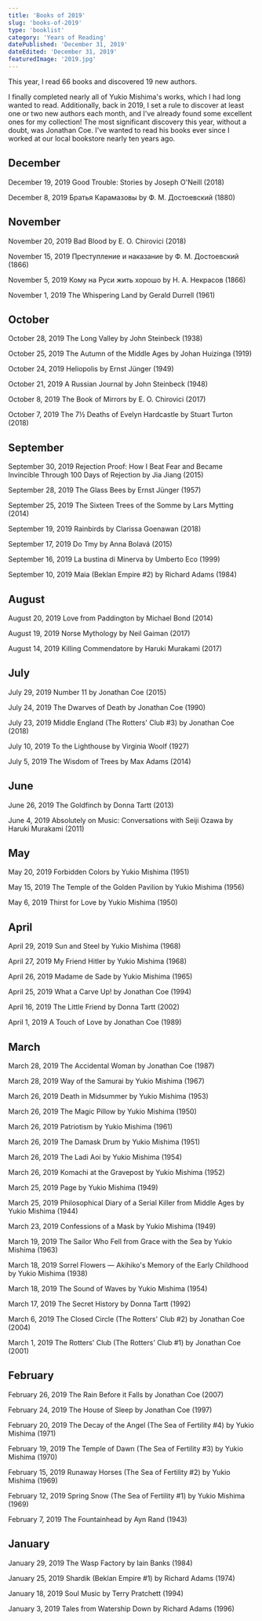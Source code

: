 ```yaml
---
title: 'Books of 2019'
slug: 'books-of-2019'
type: 'booklist'
category: 'Years of Reading'
datePublished: 'December 31, 2019'
dateEdited: 'December 31, 2019'
featuredImage: '2019.jpg'
---
```


This year, I read 66 books and discovered 19 new authors.

I finally completed nearly all of Yukio Mishima's works, which I had long wanted
to read. Additionally, back in 2019, I set a rule to discover at least one or
two new authors each month, and I've already found some excellent ones for my
collection! The most significant discovery this year, without a doubt, was
Jonathan Coe. I've wanted to read his books ever since I worked at our local
bookstore nearly ten years ago.

## December

December 19, 2019 Good Trouble: Stories by Joseph O'Neill (2018)

December 8, 2019 Братья Карамазовы by Ф. М. Достоевский (1880)

## November

November 20, 2019 Bad Blood by E. O. Chirovici (2018)

November 15, 2019 Преступление и наказание by Ф. М. Достоевский (1866)

November 5, 2019 Кому на Руси жить хорошо by Н. А. Некрасов (1866)

November 1, 2019 The Whispering Land by Gerald Durrell (1961)

## October

October 28, 2019 The Long Valley by John Steinbeck (1938)

October 25, 2019 The Autumn of the Middle Ages by Johan Huizinga (1919)

October 24, 2019 Heliopolis by Ernst Jünger (1949)

October 21, 2019 A Russian Journal by John Steinbeck (1948)

October 8, 2019 The Book of Mirrors by E. O. Chirovici (2017)

October 7, 2019 The 7½ Deaths of Evelyn Hardcastle by Stuart Turton (2018)

## September

September 30, 2019 Rejection Proof: How I Beat Fear and Became Invincible
Through 100 Days of Rejection by Jia Jiang (2015)

September 28, 2019 The Glass Bees by Ernst Jünger (1957)

September 25, 2019 The Sixteen Trees of the Somme by Lars Mytting (2014)

September 19, 2019 Rainbirds by Clarissa Goenawan (2018)

September 17, 2019 Do Tmy by Anna Bolavá (2015)

September 16, 2019 La bustina di Minerva by Umberto Eco (1999)

September 10, 2019 Maia (Beklan Empire #2) by Richard Adams (1984)

## August

August 20, 2019 Love from Paddington by Michael Bond (2014)

August 19, 2019 Norse Mythology by Neil Gaiman (2017)

August 14, 2019 Killing Commendatore by Haruki Murakami (2017)

## July

July 29, 2019 Number 11 by Jonathan Coe (2015)

July 24, 2019 The Dwarves of Death by Jonathan Coe (1990)

July 23, 2019 Middle England (The Rotters' Club #3) by Jonathan Coe (2018)

July 10, 2019 To the Lighthouse by Virginia Woolf (1927)

July 5, 2019 The Wisdom of Trees by Max Adams (2014)

## June

June 26, 2019 The Goldfinch by Donna Tartt (2013)

June 4, 2019 Absolutely on Music: Conversations with Seiji Ozawa by Haruki
Murakami (2011)

## May

May 20, 2019 Forbidden Colors by Yukio Mishima (1951)

May 15, 2019 The Temple of the Golden Pavilion by Yukio Mishima (1956)

May 6, 2019 Thirst for Love by Yukio Mishima (1950)

## April

April 29, 2019 Sun and Steel by Yukio Mishima (1968)

April 27, 2019 My Friend Hitler by Yukio Mishima (1968)

April 26, 2019 Madame de Sade by Yukio Mishima (1965)

April 25, 2019 What a Carve Up! by Jonathan Coe (1994)

April 16, 2019 The Little Friend by Donna Tartt (2002)

April 1, 2019 A Touch of Love by Jonathan Coe (1989)

## March

March 28, 2019 The Accidental Woman by Jonathan Coe (1987)

March 28, 2019 Way of the Samurai by Yukio Mishima (1967)

March 26, 2019 Death in Midsummer by Yukio Mishima (1953)

March 26, 2019 The Magic Pillow by Yukio Mishima (1950)

March 26, 2019 Patriotism by Yukio Mishima (1961)

March 26, 2019 The Damask Drum by Yukio Mishima (1951)

March 26, 2019 The Ladi Aoi by Yukio Mishima (1954)

March 26, 2019 Komachi at the Gravepost by Yukio Mishima (1952)

March 25, 2019 Page by Yukio Mishima (1949)

March 25, 2019 Philosophical Diary of a Serial Killer from Middle Ages by Yukio
Mishima (1944)

March 23, 2019 Confessions of a Mask by Yukio Mishima (1949)

March 19, 2019 The Sailor Who Fell from Grace with the Sea by Yukio Mishima
(1963)

March 18, 2019 Sorrel Flowers — Akihiko's Memory of the Early Childhood by Yukio
Mishima (1938)

March 18, 2019 The Sound of Waves by Yukio Mishima (1954)

March 17, 2019 The Secret History by Donna Tartt (1992)

March 6, 2019 The Closed Circle (The Rotters' Club #2) by Jonathan Coe (2004)

March 1, 2019 The Rotters' Club (The Rotters' Club #1) by Jonathan Coe (2001)

## February

February 26, 2019 The Rain Before it Falls by Jonathan Coe (2007)

February 24, 2019 The House of Sleep by Jonathan Coe (1997)

February 20, 2019 The Decay of the Angel (The Sea of Fertility #4) by Yukio
Mishima (1971)

February 19, 2019 The Temple of Dawn (The Sea of Fertility #3) by Yukio Mishima
(1970)

February 15, 2019 Runaway Horses (The Sea of Fertility #2) by Yukio Mishima
(1969)

February 12, 2019 Spring Snow (The Sea of Fertility #1) by Yukio Mishima (1969)

February 7, 2019 The Fountainhead by Ayn Rand (1943)

## January

January 29, 2019 The Wasp Factory by Iain Banks (1984)

January 25, 2019 Shardik (Beklan Empire #1) by Richard Adams (1974)

January 18, 2019 Soul Music by Terry Pratchett (1994)

January 3, 2019 Tales from Watership Down by Richard Adams (1996)
